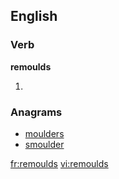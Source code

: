 ==English==

===Verb===
'''remoulds'''

# {{third-person singular of|[[remould]]}}

===Anagrams===
* [[moulders#English|moulders]]
* [[smoulder#English|smoulder]]

[[fr:remoulds]]
[[vi:remoulds]]
